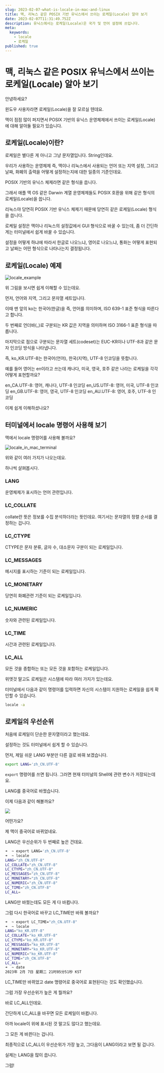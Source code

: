 ```yaml
---
slug: 2023-02-07-what-is-locale-in-mac-and-linux
title: 맥, 리눅스 같은 POSIX 기반 유닉스에서 쓰이는 로케일(Locale) 알아 보기
date: 2023-02-07T11:31:49.752Z
description: 유닉스에서는 로케일(Locale)은 국가 및 언어 설정에 쓰입니다.
meta:
  keywords:
    - locale
    - 로케일
published: true
---
```


# 맥, 리눅스 같은 POSIX 유닉스에서 쓰이는 로케일(Locale) 알아 보기

안녕하세요?

윈도우 사용자라면 로케일(Locale)을 잘 모르실 텐데요.

맥이 점점 많이 퍼지면서 POSIX 기반의 유닉스 운영체제에서 쓰이는 로케일(Locale)에 대해 알아둘 필요가 있습니다.

## 로케일(Locale)이란?

로케일은 별다른 게 아니고 그냥 문자열입니다. String인데요.

우리가 사용하는 운영체제 즉, 맥이나 리눅스에서 사용되는 언어 또는 지역 설정, 그리고 날짜, 화폐의 출력을 어떻게 설정하는지에 대한 일종의 기준인데요.

POSIX 기반의 유닉스 체제라면 같은 형식을 씁니다.

그래서 애플 맥 OS 같은 Darwin 계열 운영체제들도 POSIX 호환을 위해 같은 형식의 로케일(Locale)을 씁니다.

리눅스야 당연히 POSIX 기반 유닉스 체제기 때문에 당연히 같은 로케일(Locale) 형식을 씁니다.

로케일 설정은 맥이나 리눅스의 설정값에서 GUI 형식으로 바꿀 수 있는데, 좀 더 간딘하게는 터미널에서 쉽게 바꿀 수 있습니다.

설정을 어떻게 하냐에 따라서 한글로 나오느냐, 영어로 나오느냐, 통화는 어떻게 표현되고 날짜는 어떤 형식으로 나타나는지 결정됩니다.

## 로케일(Locale) 예제

![locale_example](https://blogger.googleusercontent.com/img/a/AVvXsEiK4MS2cdBh-Qr8jzuQA4USWsyC7uJxGYFo00nT4c3roQ4EIPetEL_noljSDVVcvD_u7moDlSOnavmCWYCQsEFDtCaDk3d2w5YTw_GNXuVokPrULHiRFnTGrAqFg357ZgDAylHa9vieMJMy28UGryfZA0AZtF8dlUOS4pw5jNET2ay6kiM6hwx4Si9s)

위 그림을 보시면 쉽게 이해할 수 있는데요.

먼저, 언어와 지역, 그리고 문자열 세트입니다.

이때 맨 앞의 ko는 한국어(한글)을 즉, 언어를 의미하며, ISO 639-1 표준 형식을 따른다고 합니다.

두 번째로 언더바(_)로 구분되는 KR 값은 지역을 의미하며 ISO 3166-1 표준 형식을 따릅니다.

마지막으로 점으로 구분되는 문자열 세트(codeset)는 EUC-KR이나 UTF-8과 같은 문자 인코딩 방식을 나타냅니다.

즉, ko_KR.UTF-8는 한국어(언어), 한국(지역), UTF-8 인코딩을 뜻합니다.

예를 들어 영어는 en이라고 쓰는데 캐나다, 미국, 영국, 호주 같은 나라는 로케일을 각각 어떻게 표현할까요?

en_CA.UTF-8: 영어, 캐나다, UTF-8 인코딩
en_US.UTF-8: 영어, 미국, UTF-8 인코딩
en_GB.UTF-8: 영어, 영국, UTF-8 인코딩
en_AU.UTF-8: 영어, 호주, UTF-8 인코딩

이제 쉽게 이해하셨나요?

## 터미널에서 locale 명령어 사용해 보기

맥에서 locale 명령어를 사용해 볼까요?

![locale_in_mac_terminal](https://blogger.googleusercontent.com/img/a/AVvXsEhk8HMsHYW_CUPcYi5iKYZg_x118mkni5YzMD-3FgNPiRsQi6vehCRHg79I2eHo7lrZX638cma22UadEH3WCs561QaUxDhhLRf2vFKmB7IU7yrEj04qeCGhsK4uaSKqfGXrop8Y_e8fkcHHvStVV3MfvFzAdEZrLQJCbztwZitE-M1dIYHgapT_ESRL)

위와 같이 여러 가지가 나오는데요.

하나씩 살펴봅시다.

### LANG
운영체제가 표시하는 언어 관련입니다.

### LC_COLLATE
collate란 뜻은 정보를 수집 분석하더라는 뜻인데요. 여기서는 문자열의 정렬 순서를 결정하는 겁니다.

### LC_CTYPE
CTYPE은 문자 분류, 글자 수, 대소문자 구분이 되는 로케일입니다.

### LC_MESSAGES
메시지를 표시하는 기준이 되는 로케일입니다.

### LC_MONETARY
당연히 화폐관련 기준이 되는 로케일입니다.

### LC_NUMERIC
숫자와 관련된 로케일입니다.

### LC_TIME
시간과 관련된 로케일입니다.

### LC_ALL
모든 것을 종합하는 또는 모든 것을 포함하는 로케일입니다.

위엣것 말고도 로케일은 시스템에 따라 여러 가지가 있는데요.

터미널에서 다음과 같이 명령어를 입력하면 자신의 시스템이 지원하는 로케일을 쉽게 확인할 수 있습니다.

```bash
locale -a
```

## 로케일의 우선순위

처음에 로케일이 단순한 문자열이라고 했는데요.

설정하는 것도 터미널에서 쉽게 할 수 있습니다.

먼저, 제일 쉬운 LANG 부분만 다른 걸로 바꿔 보겠습니다.

```bash
export LANG='zh_CN.UTF-8'
```

`export` 명령어를 쓰면 됩니다. 그러면 현재 터미널의 Shell에 관련 변수가 저장되는데요.

LANG를 중국어로 바꿨습니다.

이제 다음과 같이 해볼까요?

![](https://blogger.googleusercontent.com/img/a/AVvXsEhYKsTrAtHcjE-xFUyFdLhJoteDeE6K7EVOkR7qBxpOkDe_SaRhlq5UOe0tjsSLcg6ig7y_SYmzY8loyPs0x4ehwPVApCBi4l8Z6af2UjX2-wODeuQvL4gzg9O3KLmHV4AX-NuavVz-fCd0AjbCYKUIqlPt2XyugKUillOrdnYYl6dyVJpmwasdqRnq)

어떤가요?

제 맥이 중국어로 바뀌었네요.

LANG은 우선순위가 두 번째로 높은 건데요.

```bash
➜  ~ export LANG='zh_CN.UTF-8'
➜  ~ locale
LANG="zh_CN.UTF-8"
LC_COLLATE="zh_CN.UTF-8"
LC_CTYPE="zh_CN.UTF-8"
LC_MESSAGES="zh_CN.UTF-8"
LC_MONETARY="zh_CN.UTF-8"
LC_NUMERIC="zh_CN.UTF-8"
LC_TIME="zh_CN.UTF-8"
LC_ALL=
```

LANG만 바꿨는데도 모든 게 다 바뀝니다.

그럼 다시 한국어로 바꾸고 LC_TIME만 바꿔 볼까요?

```bash
➜  ~ export LC_TIME="zh_CN.UTF-8"
➜  ~ locale
LANG="ko_KR.UTF-8"
LC_COLLATE="ko_KR.UTF-8"
LC_CTYPE="ko_KR.UTF-8"
LC_MESSAGES="ko_KR.UTF-8"
LC_MONETARY="ko_KR.UTF-8"
LC_NUMERIC="ko_KR.UTF-8"
LC_TIME="zh_CN.UTF-8"
LC_ALL=
➜  ~ date
2023年 2月 7日 星期二 21时05分51秒 KST
```
LC_TIME만 바뀌었고 date 명령어로 중국어로 표현된다는 것도 확인했습니다.

그럼 가장 우선순위가 높은 게 뭘까요?

바로 LC_ALL인데요.

간단하게 LC_ALL을 바꾸면 모든 로케일이 바뀝니다.

아까 locale이 위에 표시된 것 말고도 많다고 했는데요.

그 모든 게 바뀐다는 겁니다.

최종적으로 LC_ALL이 우선순위가 가장 높고, 그다음이 LANG이라고 보면 될 겁니다.

실제는 LANG을 많이 씁니다.

그럼!

